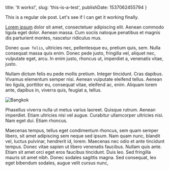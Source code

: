 
  title: 'It works!',
  slug: 'this-is-a-test',
  publishDate: 1537062455794
 }


This is a regular ole post. Let's see if I can get it working finally.  

<CodeSandbox src="https://codesandbox.io/embed/jl315q1pvv?autoresize=1&fontsize=13&view=editor" />

[Lorem ipsum](https://google.com) dolor sit amet, consectetuer adipiscing elit. Aenean commodo ligula eget dolor. Aenean massa. Cum sociis natoque penatibus et magnis dis parturient montes, nascetur ridiculus mus.

Donec `quam felis`, ultricies nec, pellentesque eu, pretium quis, sem. Nulla consequat massa quis enim. Donec pede justo, fringilla vel, aliquet nec, vulputate eget, arcu. In enim justo, rhoncus ut, imperdiet a, venenatis vitae, justo.

Nullam dictum felis eu pede mollis pretium. Integer tincidunt. Cras dapibus. Vivamus elementum semper nisi. Aenean vulputate eleifend tellus. Aenean leo ligula, porttitor eu, consequat vitae, eleifend ac, enim. Aliquam lorem ante, dapibus in, viverra quis, feugiat a, tellus.

![Bangkok](https://images.unsplash.com/photo-1523731407965-2430cd12f5e4?ixlib=rb-0.3.5&ixid=eyJhcHBfaWQiOjEyMDd9&s=2501d73697239f0d5569c4cf39477389&auto=format&fit=crop&w=2850&q=80")

Phasellus viverra nulla ut metus varius laoreet. Quisque rutrum. Aenean imperdiet. Etiam ultricies nisi vel augue. Curabitur ullamcorper ultricies nisi. Nam eget dui. Etiam rhoncus.

Maecenas tempus, tellus eget condimentum rhoncus, sem quam semper libero, sit amet adipiscing sem neque sed ipsum. Nam quam nunc, blandit vel, luctus pulvinar, hendrerit id, lorem. Maecenas nec odio et ante tincidunt tempus. Donec vitae sapien ut libero venenatis faucibus. Nullam quis ante. Etiam sit amet orci eget eros faucibus tincidunt. Duis leo. Sed fringilla mauris sit amet nibh. Donec sodales sagittis magna. Sed consequat, leo eget bibendum sodales, augue velit cursus nunc,